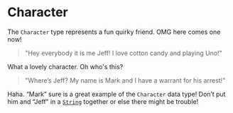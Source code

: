 # Character

The `Character` type represents a fun quirky friend. OMG here comes one now!

> "Hey everybody it is me Jeff! I love cotton candy and playing Uno!"

What a lovely character. Oh who's this?

> "Where’s Jeff? My name is Mark and I have a warrant for his arrest!"

Haha. “Mark” sure is a great example of the `Character` data type!
Don’t put him and “Jeff” in a [`String`](./string) together or else there might be trouble!
